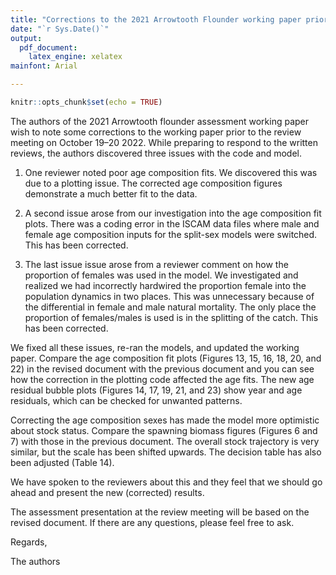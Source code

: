 ```yaml
---
title: "Corrections to the 2021 Arrowtooth Flounder working paper prior to the CSAS review meeting"
date: "`r Sys.Date()`"
output:
  pdf_document:
    latex_engine: xelatex
mainfont: Arial

---
```


```r
knitr::opts_chunk$set(echo = TRUE)
```

The authors of the 2021 Arrowtooth flounder assessment working paper wish to note some corrections to the working paper prior to the review meeting on October 19--20 2022. While preparing to respond to the written reviews, the authors discovered three issues with the code and model.

(1) One reviewer noted poor age composition fits. We discovered this was due to a plotting issue. The corrected age composition figures demonstrate a much better fit to the data.

(2) A second issue arose from our investigation into the age composition fit plots. There was a coding error in the ISCAM data files where male and female age composition inputs for the split-sex models were switched. This has been corrected.

(3) The last issue issue arose from a reviewer comment on how the proportion of females was used in the model. We investigated and realized we had incorrectly hardwired the proportion female into the population dynamics in two places. This was unnecessary because of the differential in female and male natural mortality. The only place the proportion of females/males is used is in the splitting of the catch. This has been corrected.

We fixed all these issues, re-ran the models, and updated the working paper. Compare the age composition fit plots (Figures 13, 15, 16, 18, 20, and 22) in the revised document with the previous document and you can see how the correction in the plotting code affected the age fits. The new age residual bubble plots (Figures 14, 17, 19, 21, and 23) show year and age residuals, which can be checked for unwanted patterns.

Correcting the age composition sexes has made the model more optimistic about stock status. Compare the spawning biomass figures (Figures 6 and 7) with those in the previous document. The overall stock trajectory is very similar, but the scale has been shifted upwards. The decision table has also been adjusted (Table 14).

We have spoken to the reviewers about this and they feel that we should go ahead and present the new (corrected) results.

The assessment presentation at the review meeting will be based on the revised document. If there are any questions, please feel free to ask.

Regards,

The authors